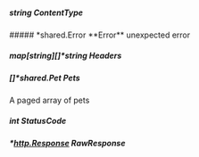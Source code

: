 
##### string **ContentType**

<Collapsible>
    ##### *shared.Error **Error**
    unexpected error
    <Collapsible.Break/>
    <Error/>
</Collapsible>

##### map[string][]*string **Headers**

##### []*shared.Pet **Pets**

A paged array of pets

##### int **StatusCode**

##### *[http.Response](https://pkg.go.dev/net/http#Response) **RawResponse**
